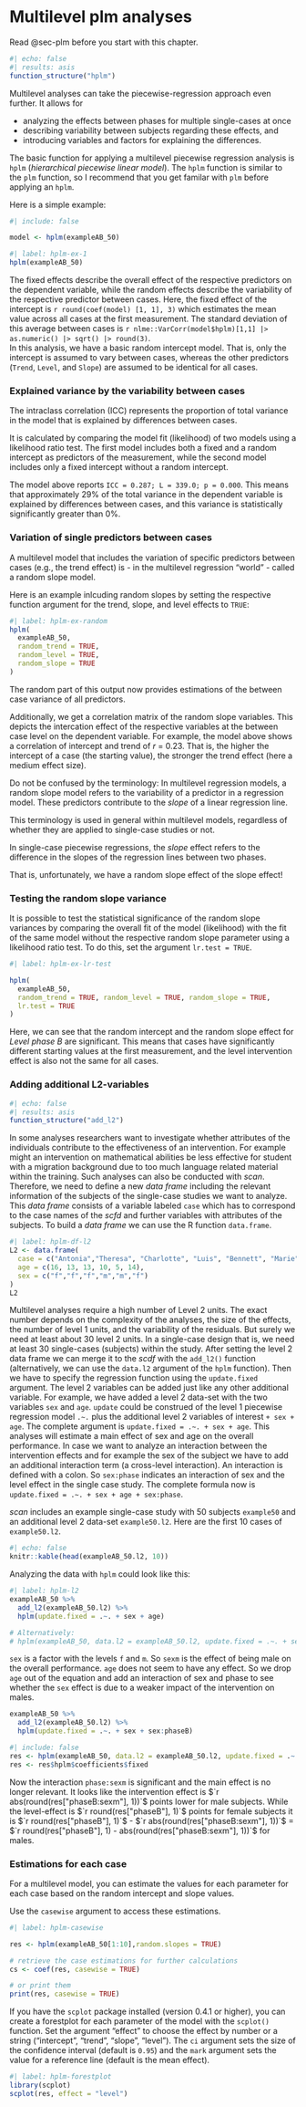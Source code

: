 # Multilevel plm analyses {#sec-hplm}

::: callout-note
Read @sec-plm before you start with this chapter.
:::

```r
#| echo: false
#| results: asis
function_structure("hplm")
```

Multilevel analyses can take the piecewise-regression approach even further. It allows for

-   analyzing the effects between phases for multiple single-cases at once
-   describing variability between subjects regarding these effects, and
-   introducing variables and factors for explaining the differences.

The basic function for applying a multilevel piecewise regression analysis is `hplm` (*hierarchical piecewise linear model*). The `hplm` function is similar to the `plm` function, so I recommend that you get familar with `plm` before applying an `hplm`.

Here is a simple example:

```r
#| include: false

model <- hplm(exampleAB_50)
```


```r
#| label: hplm-ex-1
hplm(exampleAB_50)
```

The fixed effects describe the overall effect of the respective predictors on the dependent variable, while the random effects describe the variability of the respective predictor between cases. Here, the fixed effect of the intercept is `r round(coef(model) [1, 1], 3)` which estimates the mean value across all cases at the first measurement. The standard deviation of this average between cases is `r nlme::VarCorr(model$hplm)[1,1] |> as.numeric() |> sqrt() |> round(3)`.  
In this analysis, we have a basic random intercept model. That is, only the intercept is assumed to vary between cases, whereas the other predictors (`Trend`, `Level`, and `Slope`) are assumed to be identical for all cases.

### Explained variance by the variability between cases

The intraclass correlation (ICC) represents the proportion of total variance in the model that is explained by differences between cases.

It is calculated by comparing the model fit (likelihood) of two models using a likelihood ratio test. The first model includes both a fixed and a random intercept as predictors of the measurement, while the second model includes only a fixed intercept without a random intercept.

The model above reports `ICC = 0.287; L = 339.0; p = 0.000`. This means that approximately 29% of the total variance in the dependent variable is explained by differences between cases, and this variance is statistically significantly greater than 0%.

### Variation of single predictors between cases

A multilevel model that includes the variation of specific predictors between cases (e.g., the trend effect) is - in the multilevel regression "world" - called a random slope model.

Here is an example inlcuding random slopes by setting the respective function argument for the trend, slope, and level effects to `TRUE`:


```r
#| label: hplm-ex-random
hplm(
  exampleAB_50, 
  random_trend = TRUE, 
  random_level = TRUE, 
  random_slope = TRUE
)
```

The random part of this output now provides estimations of the between case variance of all predictors. 

Additionally, we get a correlation matrix of the random slope variables. This depicts the intercation effect of the respective variables at the between case level on the dependent variable. For example, the model above shows a correlation of intercept and trend of *r* = 0.23. That is, the higher the intercept of a case (the starting value), the stronger the trend effect (here a medium effect size).

::: callout-caution
Do not be confused by the terminology: In multilevel regression models, a random slope model refers to the variability of a predictor in a regression model. These predictors contribute to the *slope* of a linear regression line.

This terminology is used in general within multilevel models, regardless of whether they are applied to single-case studies or not.

In single-case piecewise regressions, the *slope* effect refers to the difference in the slopes of the regression lines between two phases.

That is, unfortunately, we have a random slope effect of the slope effect!
:::

### Testing the random slope variance

It is possible to test the statistical significance of the random slope variances by comparing the overall fit of the model (likelihood) with the fit of the same model without the respective random slope parameter using a likelihood ratio test. To do this, set the argument `lr.test = TRUE`.

```r
#| label: hplm-ex-lr-test

hplm(
  exampleAB_50, 
  random_trend = TRUE, random_level = TRUE, random_slope = TRUE, 
  lr.test = TRUE
)

```

Here, we can see that the random intercept and the random slope effect for *Level phase B* are significant. This means that cases have significantly different starting values at the first measurement, and the level intervention effect is also not the same for all cases. 


### Adding additional L2-variables {#sec-add-l2}

```r
#| echo: false
#| results: asis
function_structure("add_l2")
```

In some analyses researchers want to investigate whether attributes of the individuals contribute to the effectiveness of an intervention. For example might an intervention on mathematical abilities be less effective for student with a migration background due to too much language related material within the training. Such analyses can also be conducted with *scan*. Therefore, we need to define a new *data frame* including the relevant information of the subjects of the single-case studies we want to analyze. This *data frame* consists of a variable labeled `case` which has to correspond to the case names of the *scfd* and further variables with attributes of the subjects. To build a *data frame* we can use the R function `data.frame`.

```r
#| label: hplm-df-l2
L2 <- data.frame(
  case = c("Antonia","Theresa", "Charlotte", "Luis", "Bennett", "Marie"), 
  age = c(16, 13, 13, 10, 5, 14), 
  sex = c("f","f","f","m","m","f")
)
L2
```

Multilevel analyses require a high number of Level 2 units. The exact number depends on the complexity of the analyses, the size of the effects, the number of level 1 units, and the variability of the residuals. But surely we need at least about 30 level 2 units. In a single-case design that is, we need at least 30 single-cases (subjects) within the study. After setting the level 2 data frame we can merge it to the *scdf* with the `add_l2()` function (alternatively, we can use the `data.l2` argument of the `hplm` function). Then we have to specify the regression function using the `update.fixed` argument. The level 2 variables can be added just like any other additional variable. For example, we have added a level 2 data-set with the two variables `sex` and `age`. `update` could be construed of the level 1 piecewise regression model `.~.` plus the additional level 2 variables of interest `+ sex + age`. The complete argument is `update.fixed = .~. + sex + age`. This analyses will estimate a main effect of sex and age on the overall performance. In case we want to analyze an interaction between the intervention effects and for example the sex of the subject we have to add an additional interaction term (a cross-level interaction). An interaction is defined with a colon. So `sex:phase` indicates an interaction of sex and the level effect in the single case study. The complete formula now is `update.fixed = .~. + sex + age + sex:phase`.

*scan* includes an example single-case study with 50 subjects `example50` and an additional level 2 data-set `example50.l2`. Here are the first 10 cases of `example50.l2`.

```r
#| echo: false
knitr::kable(head(exampleAB_50.l2, 10))
```

Analyzing the data with `hplm` could look like this:

```r
#| label: hplm-l2
exampleAB_50 %>%
  add_l2(exampleAB_50.l2) %>%
  hplm(update.fixed = .~. + sex + age)

# Alternatively:
# hplm(exampleAB_50, data.l2 = exampleAB_50.l2, update.fixed = .~. + sex + age)
```

`sex` is a factor with the levels `f` and `m`. So `sexm` is the effect of being male on the overall performance. `age` does not seem to have any effect. So we drop `age` out of the equation and add an interaction of sex and phase to see whether the `sex` effect is due to a weaker impact of the intervention on males.

```r
exampleAB_50 %>%
  add_l2(exampleAB_50.l2) %>%
  hplm(update.fixed = .~. + sex + sex:phaseB)
```

```r
#| include: false
res <- hplm(exampleAB_50, data.l2 = exampleAB_50.l2, update.fixed = .~. + sex + sex:phaseB)
res <- res$hplm$coefficients$fixed
```

Now the interaction `phase:sexm` is significant and the main effect is no longer relevant. It looks like the intervention effect is $`r abs(round(res["phaseB:sexm"], 1))`$ points lower for male subjects. While the level-effect is $`r round(res["phaseB"], 1)`$ points for female subjects it is $`r round(res["phaseB"], 1)`$ - $`r abs(round(res["phaseB:sexm"], 1))`$ = $`r round(res["phaseB"], 1) - abs(round(res["phaseB:sexm"], 1))`$ for males.

### Estimations for each case

For a multilevel model, you can estimate the values for each parameter for each case based on the random intercept and slope values.

Use the `casewise` argument to access these estimations.

```r
#| label: hplm-casewise

res <- hplm(exampleAB_50[1:10],random.slopes = TRUE)

# retrieve the case estimations for further calculations
cs <- coef(res, casewise = TRUE)

# or print them
print(res, casewise = TRUE)

```

If you have the `scplot` package installed (version 0.4.1 or higher), you can create a forestplot for each parameter of the model with the `scplot()` function. Set the argument "effect" to choose the effect by number or a string ("intercept", "trend", "slope", "level"). The `ci` argument sets the size of the confidence interval (default is `0.95`) and the `mark` argument sets the value for a reference line (default is the mean effect).

```r
#| label: hplm-forestplot
library(scplot)
scplot(res, effect = "level")
```

